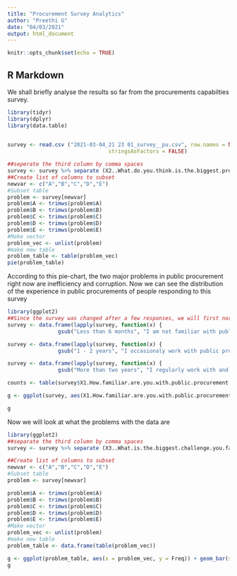 ```yaml
---
title: "Procurement Survey Analytics"
author: "Preethi G"
date: "04/03/2021"
output: html_document
---
```


```r
knitr::opts_chunk$set(echo = TRUE)
```

## R Markdown

We shall briefly analyse the results so far from the procurements capabilties survey. 

```r
library(tidyr)
library(dplyr)
library(data.table)

 
survey <- read.csv ("2021-03-04_21 23 01_survey__pu.csv", row.names = NULL,
                                stringsAsFactors = FALSE)

##seperate the third column by comma spaces
survey <- survey %>% separate (X2..What.do.you.think.is.the.biggest.problem.within.public.procurements.in.India., c("A","B","C","D","E"), sep=",")
##Create list of columns to subset
newvar <- c("A","B","C","D","E")
#Subset table
problem <- survey[newvar]
problem$A <- trimws(problem$A)
problem$B <- trimws(problem$B)
problem$C <- trimws(problem$C)
problem$D <- trimws(problem$D)
problem$E <- trimws(problem$E)
#Make vector
problem_vec <- unlist(problem)
#make new table
problem_table <- table(problem_vec)
pie(problem_table)
```
According to this pie-chart, the two major problems in public procurement right now are inefficiency and corruption. 
Now we can see the distribution of the experience in public procurements of people responding to this survey
```r
library(ggplot2)
##Since the survey was changed after a few responses, we will first normalize the data available
survey <- data.frame(lapply(survey, function(x) {
                gsub("Less than 6 months", "I am not familiar with public procurement data", x)}))

survey <- data.frame(lapply(survey, function(x) {
                gsub("1 - 2 years", "I occasionaly work with public procurement data", x)}))

survey <- data.frame(lapply(survey, function(x) {
                gsub("More than two years", "I regularly work with and analyze public procurement data", x)}))

counts <- table(survey$X1.How.familiar.are.you.with.public.procurement.data.)

g <- ggplot(survey, aes(X1.How.familiar.are.you.with.public.procurement.data.)) + geom_bar() +theme(axis.text.x = element_text(angle = 90, vjust = 0.5, hjust=1))

g
```

Now we will look at what the problems with the data are
```r
library(ggplot2)
##separate the third column by comma spaces
survey <- survey %>% separate (X3..What.is.the.biggest.challenge.you.face.while.working.with.public.procurement.data., c("A","B","C","D","E"), sep=",")

##Create list of columns to subset
newvar <- c("A","B","C","D","E")
#Subset table
problem <- survey[newvar]

problem$A <- trimws(problem$A)
problem$B <- trimws(problem$B)
problem$C <- trimws(problem$C)
problem$D <- trimws(problem$D)
problem$E <- trimws(problem$E)
#Make vector
problem_vec <- unlist(problem)
#make new table
problem_table <- data.frame(table(problem_vec))

g <- ggplot(problem_table, aes(x = problem_vec, y = Freq)) + geom_bar(stat = "identity") +theme(axis.text.x = element_text(angle = 90, vjust = 0.5, hjust=1))
g

```